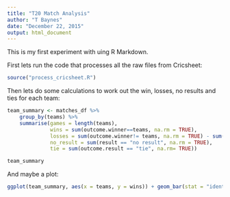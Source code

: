 ```yaml
---
title: "T20 Match Analysis"
author: "T Baynes"
date: "December 22, 2015"
output: html_document
---
```


This is my first experiment with uing R Markdown.

First lets run the code that processes all the raw files from Cricsheet:

```r
source("process_cricsheet.R")
```

Then lets do some calculations to work out the win, losses, no results and ties for each team:

```r
team_summary <- matches_df %>%
    group_by(teams) %>%
    summarise(games = length(teams),
              wins = sum(outcome.winner==teams, na.rm = TRUE),
              losses = sum(outcome.winner!= teams, na.rm = TRUE) - sum(is.na(outcome.winner), na.rm = TRUE),
              no_result = sum(result == "no result", na.rm = TRUE),
              tie = sum(outcome.result == "tie", na.rm= TRUE))

team_summary
```

And maybe a plot:

```r

ggplot(team_summary, aes(x = teams, y = wins)) + geom_bar(stat = "identity")
```
